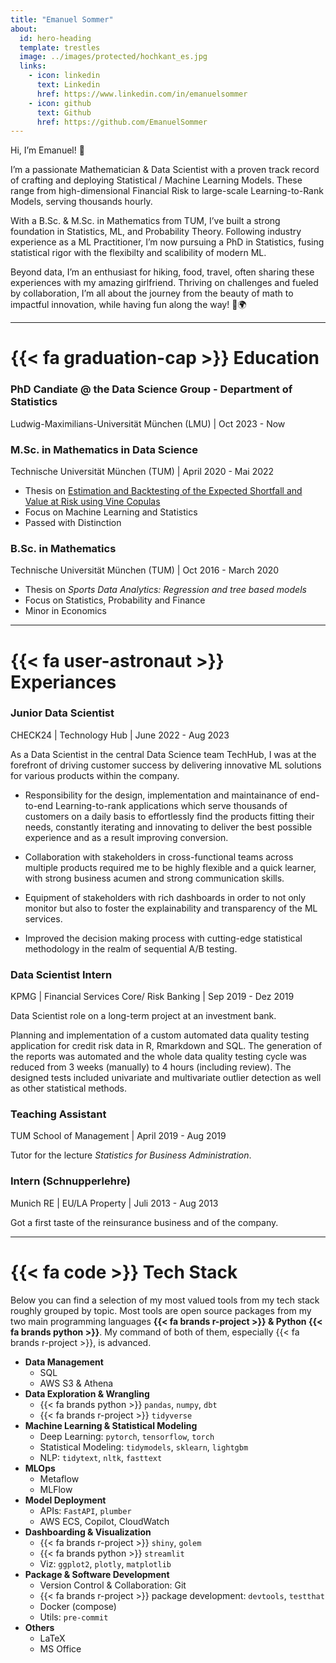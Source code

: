 ```yaml
---
title: "Emanuel Sommer"
about:
  id: hero-heading
  template: trestles
  image: ../images/protected/hochkant_es.jpg
  links:
    - icon: linkedin
      text: Linkedin
      href: https://www.linkedin.com/in/emanuelsommer
    - icon: github
      text: Github
      href: https://github.com/EmanuelSommer
---
```


:::{#hero-heading}

Hi, I'm Emanuel! 👋

I'm a passionate Mathematician & Data Scientist with a proven track record of crafting and deploying Statistical / Machine Learning Models. These range from high-dimensional Financial Risk to large-scale Learning-to-Rank Models, serving thousands hourly. 

With a B.Sc. & M.Sc. in Mathematics from TUM, I've built a strong foundation in Statistics, ML, and Probability Theory. Following industry experience as a ML Practitioner, I'm now pursuing a PhD in Statistics, fusing statistical rigor with the flexibilty and scalibility of modern ML. 

:::

Beyond data, I'm an enthusiast for hiking, food, travel, often sharing these experiences with my amazing girlfriend. Thriving on challenges and fueled by collaboration, I'm all about the journey from the beauty of math to impactful innovation, while having fun along the way! 🚀🌍 

---

# {{< fa graduation-cap >}} Education 


### PhD Candiate @ the Data Science Group - Department of Statistics
Ludwig-Maximilians-Universität München (LMU) | Oct 2023 - Now

### M.Sc. in Mathematics in Data Science
Technische Universität München (TUM) | April 2020 - Mai 2022

- Thesis on [Estimation and Backtesting of the Expected Shortfall and Value at Risk using Vine Copulas](https://mediatum.ub.tum.de/1658240)
- Focus on Machine Learning and Statistics
- Passed with Distinction

### B.Sc. in Mathematics
Technische Universität München (TUM) | Oct 2016 - March 2020

- Thesis on *Sports Data Analytics: Regression and tree based models*
- Focus on Statistics, Probability and Finance
- Minor in Economics

---

# {{< fa user-astronaut >}} Experiances

### Junior Data Scientist
CHECK24 | Technology Hub | June 2022 - Aug 2023

As a Data Scientist in the central Data Science team TechHub, I was at the forefront of driving customer success by delivering innovative ML solutions for various products within the company.

- Responsibility for the design, implementation and maintainance of end-to-end Learning-to-rank applications which serve thousands of customers on a daily basis to effortlessly find the products fitting their needs, constantly iterating and innovating to deliver the best possible experience and as a result improving conversion.

- Collaboration with stakeholders in cross-functional teams across multiple products required me to be highly flexible and a quick learner, with strong business acumen and strong communication skills.

- Equipment of stakeholders with rich dashboards in order to not only monitor but also to foster the explainability and transparency of the ML services.

- Improved the decision making process with cutting-edge statistical methodology in the realm of sequential A/B testing.

### Data Scientist Intern
KPMG | Financial Services Core/ Risk Banking | Sep 2019 - Dez 2019

Data Scientist role on a long-term project at an investment bank.

Planning and implementation of a custom automated data quality testing application for credit risk data in R, Rmarkdown and SQL. The generation of the reports was automated and the whole data quality testing cycle was reduced from 3 weeks (manually) to 4 hours (including review). The designed tests included univariate and multivariate outlier detection as well as other statistical methods.

### Teaching Assistant
TUM School of Management | April 2019 - Aug 2019

Tutor for the lecture *Statistics for Business Administration*.

### Intern (Schnupperlehre)
Munich RE | EU/LA Property | Juli 2013 - Aug 2013

Got a first taste of the reinsurance business and of the company.

---
# {{< fa code >}} Tech Stack

Below you can find a selection of my most valued tools from my tech stack roughly grouped by topic. Most tools are open source packages from my two main programming languages **{{< fa brands r-project >}} & Python {{< fa brands python >}}**. My command of both of them, especially {{< fa brands r-project >}}, is advanced.

- **Data Management**
  - SQL
  - AWS S3 & Athena
- **Data Exploration & Wrangling** 
  - {{< fa brands python >}} `pandas`, `numpy`, `dbt`
  - {{< fa brands r-project >}} `tidyverse`
- **Machine Learning & Statistical Modeling**
  - Deep Learning: `pytorch`, `tensorflow`, `torch`
  - Statistical Modeling: `tidymodels`, `sklearn`, `lightgbm`
  - NLP: `tidytext`, `nltk`, `fasttext`
- **MLOps**
  - Metaflow
  - MLFlow
- **Model Deployment**
  - APIs: `FastAPI`, `plumber`
  - AWS ECS, Copilot, CloudWatch
- **Dashboarding & Visualization**
  - {{< fa brands r-project >}} `shiny`, `golem`
  - {{< fa brands python >}} `streamlit`
  - Viz: `ggplot2`, `plotly`, `matplotlib`
- **Package & Software Development**
  - Version Control & Collaboration: Git
  - {{< fa brands r-project >}} package development: `devtools`, `testthat`
  - Docker (compose)
  - Utils: `pre-commit`
- **Others**
  - LaTeX
  - MS Office

